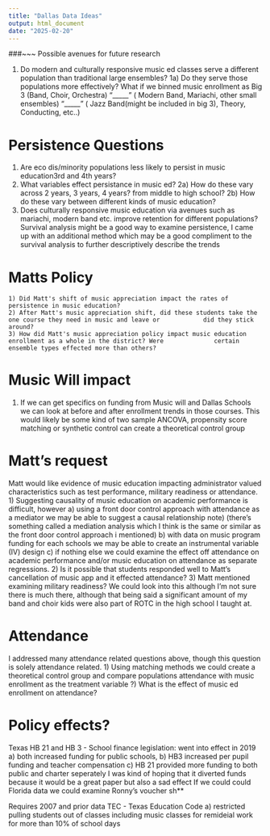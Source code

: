 ```yaml
---
title: "Dallas Data Ideas"
output: html_document
date: "2025-02-20"
---
```


###~~~ Possible avenues for future research

1) Do modern and culturally responsive music ed classes serve a different population than traditional large ensembles?
  1a) Do they serve those populations more effectively?
        What if we binned music enrollment as
        Big 3 (Band, Choir, Orchestra)
        "_____" ( Modern Band, Mariachi, other small ensembles)
        "_____" ( Jazz Band(might be included in big 3), Theory, Conducting, etc..)
  
# Persistence Questions
  1) Are eco dis/minority populations less likely to persist in music education3rd and 4th years?
  2) What variables effect persistance in music ed?
      2a) How do these vary across 2 years, 3 years, 4 years? from middle to high school?
      2b) How do these vary between different kinds of music education?
  3) Does culturally responsive music education via avenues such as mariachi, modern band etc. improve retention for           different populations?
  Survival analysis might be a good way to examine persistence, I came up with an additional method which may be a            good compliment to the survival analysis to further descriptively describe the trends

# Matts Policy
    1) Did Matt's shift of music appreciation impact the rates of persistence in music education?
    2) After Matt's music appreciation shift, did these students take the one course they need in music and leave or            did they stick around?
    3) How did Matt's music appreciation policy impact music education enrollment as a whole in the district? Were              certain ensemble types effected more than others?

# Music Will impact
  1) If we can get specifics on funding from Music will and Dallas Schools we can look at
      before and after enrollment trends in those courses.
  This would likely be some kind of two sample ANCOVA, propensity score matching or synthetic control can create a        theoretical control group

# Matt's request
Matt would like evidence of music education impacting administrator valued characteristics such as test performance, military readiness or attendance.
  1) Suggesting causality of music education on academic performance is difficult, however
    a) using a front door control approach with attendance as a mediator we may be able to suggest a causal                     relationship note) (there's something called a mediation analysis which I think is the same or similar as             the front door control approach i mentioned)
    b) with data on music program funding for each schools we may be able to create an instrumental variable (IV)               design
    c) if nothing else we could examine the effect off attendance on academic performance and/or music education on             attendance as separate regressions.
  2) Is it possible that students responded well to Matt's cancellation of music app and it effected attendance?
  3) Matt mentioned examining military readiness? We could look into this although I'm not sure there is much there,        although that being said a significant amount of my band and choir kids were also part of ROTC in the high            school I taught at.
  
# Attendance
I addressed many attendance related questions above, though this question is solely attendance related.
  1) Using matching methods we could create a theoretical control group and compare populations attendance with music         enrollment as the treatment variable
  ?) What is the effect of music ed enrollment on attendance?

# Policy effects?
Texas HB 21 and HB 3 - School finance legislation: went into effect in 2019
  a) both increased funding for public schools,
  b) HB3 increased per pupil funding and teacher compensation
  c) HB 21 provided more funding to both public and charter seperately
      I was kind of hoping that it diverted funds because it would be a great paper but also a sad effect
      If we could could Florida data we could examine Ronny's voucher sh**

Requires 2007 and prior data
TEC - Texas Education Code
  a) restricted pulling students out of classes including music classes for remideial work for more than 10% of school         days


              